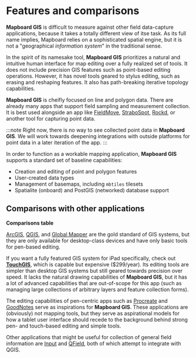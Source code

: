 
# Features and comparisons

**Mapboard GIS** is difficult to measure against other field data-capture
applications, because it takes a totally different view of itse task.
As its full name implies, Mapboard relies on a sophisticated spatial engine,
but it is not a "geographical _information system_" in the traditional sense.

In the spirit of its namesake tool, **Mapboard GIS** prioritizes a natural and
intuitive human interface for map editing
over a fully realized set of tools. It does not include precision GIS features such
as point-based editing operations. However, it has novel tools geared to stylus editing,
such as erasing and reshaping features. It also has path-breaking iterative topology
capabilities.

**Mapboard GIS** is cheifly focused on line and polygon data.
There are already many apps that support field sampling and measurement collection.
It is best used alongside an app like
[FieldMove](https://www.petex.com/products/move-suite/digital-field-mapping/),
[StraboSpot](https://www.strabospot.org/downloadapp),
[Rockd](https://rockd.org/), or another tool for capturing point data.

:::note
Right now, there is no way to see collected point data in **Mapboard GIS**.
We will work towards deepening integrations with outside platforms
for point data in a later iteration of the app.
:::

In order to function as a workable mapping application, **Mapboard GIS** supports
a standard set of baseline capabilities:

- Creation and editing of point and polygon features
- User-created data types
- Management of basemaps, including `mbtiles` tilesets
- Spatialite (onboard) and PostGIS (networked) database support

## Comparisons with other applications

<PageLinkButton href="/about/comparisons" className="big">
  <strong>Comparisons table</strong>
</PageLinkButton>

[ArcGIS](https://www.arcgis.com),
[QGIS](https://www.qgis.org),
and [Global Mapper](https://www.bluemarblegeo.com/global-mapper/)
are the gold standard of GIS systems,
but they are only available for desktop-class devices and have only basic tools for pen-based editing.

If you want a fully featured GIS system for iPad specifically,
check out [**TouchGIS**](https://touchgis.app),
which is capable but expensive ($299/year). Its editing tools are simpler than desktop GIS
systems but still geared towards precision over speed. It lacks the natural drawing
capabilities of **Mapboard GIS**, but it has a lot of advanced capabilities that are out-of-scope
for this app (such as managing large collections of arbitrary layers and feature collection forms).

The editing capabilities of pen-centric apps such as [Procreate](https://procreate.art/)
and [GoodNotes](https://www.goodnotes.com/) serve as inspirations for **Mapboard GIS**.
These applications are (obviously) not mapping tools, but they serve as aspirational
models for how a tablet user interface should recede to the background behind strong
pen- and touch-based editing and simple tools.

Other applications that might be useful for collection of general field information
are [Input](https://inputapp.io/) and [QField](https://qfield.org/), both of which attempt to
integrate with QGIS.

